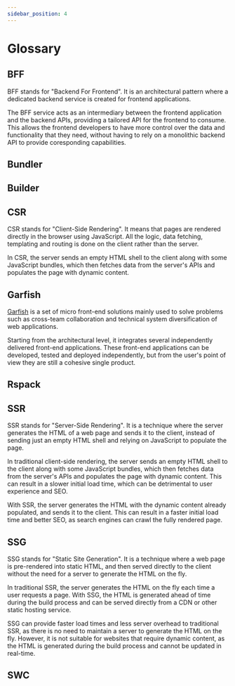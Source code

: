 ```yaml
---
sidebar_position: 4
---
```


# Glossary

## BFF

BFF stands for "Backend For Frontend". It is an architectural pattern where a dedicated backend service is created for frontend applications.

The BFF service acts as an intermediary between the frontend application and the backend APIs, providing a tailored API for the frontend to consume. This allows the frontend developers to have more control over the data and functionality that they need, without having to rely on a monolithic backend API to provide coresponding capabilities.

## Bundler


<Bundler />

## Builder


<Builder />

## CSR

CSR stands for "Client-Side Rendering". It means that pages are rendered directly in the browser using JavaScript. All the logic, data fetching, templating and routing is done on the client rather than the server.

In CSR, the server sends an empty HTML shell to the client along with some JavaScript bundles, which then fetches data from the server's APIs and populates the page with dynamic content.

## Garfish

[Garfish](https://garfish.bytedance.net/) is a set of micro front-end solutions mainly used to solve problems such as cross-team collaboration and technical system diversification of web applications.

Starting from the architectural level, it integrates several independently delivered front-end applications. These front-end applications can be developed, tested and deployed independently, but from the user's point of view they are still a cohesive single product.

## Rspack


<Rspack />

## SSR

SSR stands for "Server-Side Rendering". It is a technique where the server generates the HTML of a web page and sends it to the client, instead of sending just an empty HTML shell and relying on JavaScript to populate the page.

In traditional client-side rendering, the server sends an empty HTML shell to the client along with some JavaScript bundles, which then fetches data from the server's APIs and populates the page with dynamic content. This can result in a slower initial load time, which can be detrimental to user experience and SEO.

With SSR, the server generates the HTML with the dynamic content already populated, and sends it to the client. This can result in a faster initial load time and better SEO, as search engines can crawl the fully rendered page.

## SSG

SSG stands for "Static Site Generation". It is a technique where a web page is pre-rendered into static HTML, and then served directly to the client without the need for a server to generate the HTML on the fly.

In traditional SSR, the server generates the HTML on the fly each time a user requests a page. With SSG, the HTML is generated ahead of time during the build process and can be served directly from a CDN or other static hosting service.

SSG can provide faster load times and less server overhead to traditional SSR, as there is no need to maintain a server to generate the HTML on the fly. However, it is not suitable for websites that require dynamic content, as the HTML is generated during the build process and cannot be updated in real-time.

## SWC


<SWC />
